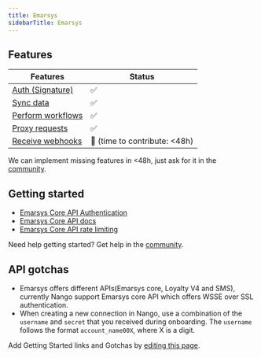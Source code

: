 ```yaml
---
title: Emarsys
sidebarTitle: Emarsys
---
```



<Overview />


## Features

| Features | Status |
| - | - |
| [Auth (Signature)](/guides/getting-started/authorize-an-api-from-your-app) | ✅ |
| [Sync data](/guides/getting-started/read-from-an-api) | ✅ |
| [Perform workflows](/guides/getting-started/write-to-an-api) | ✅ |
| [Proxy requests](/guides/proxy-requests-to-an-api) | ✅ |
| [Receive webhooks](/guides/receive-webhooks-from-an-api) | 🚫 (time to contribute: &lt;48h) |

<Tip>We can implement missing features in &lt;48h, just ask for it in the [community](https://nango.dev/slack).</Tip>

## Getting started

-   [Emarsys Core API Authentication](https://dev.emarsys.com/docs/core-api-reference/b3c3a1eba8515-authentication)
-   [Emarsys Core API docs](https://dev.emarsys.com/docs/core-api-reference/64bjdnkvt328t-overview-of-endpoint-batches)
-   [Emarsys Core API rate limiting](https://dev.emarsys.com/docs/core-api-reference/cd1025a4f6b0d-miscellaneous#:~:text=Rate%20Limiting&text=At%201000%20requests%20per%20minute,and%20monitoring%20for%20your%20client.)

<Tip>Need help getting started? Get help in the [community](https://nango.dev/slack).</Tip>

## API gotchas

- Emarsys offers different APIs(Emarsys core, Loyalty V4 and SMS), currently Nango support Emarsys core API which offers WSSE over SSL authentication.
- When creating a new connection in Nango, use a combination of the `username` and `secret` that you received during onboarding. The `username` follows the format `account_name00X`, where X is a digit.

<Note>Add Getting Started links and Gotchas by [editing this page](https://github.com/nangohq/nango/tree/master/docs-v2/integrations/all/emarsys.mdx).</Note>
